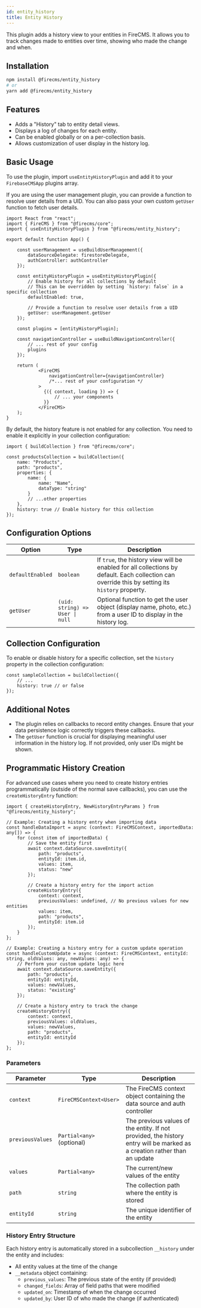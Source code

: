 ```yaml
---
id: entity_history
title: Entity History
---
```


This plugin adds a history view to your entities in FireCMS. It allows you to track changes made to entities over time, showing who made the change and when.

## Installation

```bash
npm install @firecms/entity_history
# or
yarn add @firecms/entity_history
```

## Features

-   Adds a "History" tab to entity detail views.
-   Displays a log of changes for each entity.
-   Can be enabled globally or on a per-collection basis.
-   Allows customization of user display in the history log.

## Basic Usage

To use the plugin, import `useEntityHistoryPlugin` and add it to your `FirebaseCMSApp` plugins array.

If you are using the user management plugin, you can provide a function to resolve user details from a UID.
You can also pass your own custom `getUser` function to fetch user details.

```tsx
import React from "react";
import { FireCMS } from "@firecms/core";
import { useEntityHistoryPlugin } from "@firecms/entity_history";

export default function App() {

    const userManagement = useBuildUserManagement({
        dataSourceDelegate: firestoreDelegate,
        authController: authController
    });

    const entityHistoryPlugin = useEntityHistoryPlugin({
        // Enable history for all collections by default
        // This can be overridden by setting `history: false` in a specific collection
        defaultEnabled: true,

        // Provide a function to resolve user details from a UID
        getUser: userManagement.getUser
    });

    const plugins = [entityHistoryPlugin];

    const navigationController = useBuildNavigationController({
        // ... rest of your config
        plugins
    });

    return (
            <FireCMS
                navigationController={navigationController}
                /*... rest of your configuration */
            >
              {({ context, loading }) => {
                  // ... your components
              }}
            </FireCMS>
    );
}
```

By default, the history feature is not enabled for any collection. You need to enable it explicitly in your collection configuration:

```tsx
import { buildCollection } from "@firecms/core";

const productsCollection = buildCollection({
    name: "Products",
    path: "products",
    properties: {
        name: {
            name: "Name",
            dataType: "string"
        }
        // ...other properties
    },
    history: true // Enable history for this collection
});
```


## Configuration Options

| Option           | Type                                | Description                                                                                                                               |
| ---------------- | ----------------------------------- | ----------------------------------------------------------------------------------------------------------------------------------------- |
| `defaultEnabled` | `boolean`                           | If `true`, the history view will be enabled for all collections by default. Each collection can override this by setting its `history` property. |
| `getUser`        | `(uid: string) => User \| null` | Optional function to get the user object (display name, photo, etc.) from a user ID to display in the history log.                        |

## Collection Configuration

To enable or disable history for a specific collection, set the `history` property in the collection configuration:

```tsx
const sampleCollection = buildCollection({
    // ...
    history: true // or false
});
```

## Additional Notes

-   The plugin relies on callbacks to record entity changes. Ensure that your data persistence logic correctly triggers these callbacks.
-   The `getUser` function is crucial for displaying meaningful user information in the history log. If not provided, only user IDs might be shown.

## Programmatic History Creation

For advanced use cases where you need to create history entries programmatically (outside of the normal save callbacks), you can use the `createHistoryEntry` function:

```tsx
import { createHistoryEntry, NewHistoryEntryParams } from "@firecms/entity_history";

// Example: Creating a history entry when importing data
const handleDataImport = async (context: FireCMSContext, importedData: any[]) => {
    for (const item of importedData) {
        // Save the entity first
        await context.dataSource.saveEntity({
            path: "products",
            entityId: item.id,
            values: item,
            status: "new"
        });

        // Create a history entry for the import action
        createHistoryEntry({
            context: context,
            previousValues: undefined, // No previous values for new entities
            values: item,
            path: "products",
            entityId: item.id
        });
    }
};

// Example: Creating a history entry for a custom update operation
const handleCustomUpdate = async (context: FireCMSContext, entityId: string, oldValues: any, newValues: any) => {
    // Perform your custom update logic here
    await context.dataSource.saveEntity({
        path: "products",
        entityId: entityId,
        values: newValues,
        status: "existing"
    });

    // Create a history entry to track the change
    createHistoryEntry({
        context: context,
        previousValues: oldValues,
        values: newValues,
        path: "products",
        entityId: entityId
    });
};
```

### Parameters

| Parameter        | Type                      | Description                                                                                                                                       |
| ---------------- | ------------------------- | ------------------------------------------------------------------------------------------------------------------------------------------------- |
| `context`        | `FireCMSContext<User>`    | The FireCMS context object containing the data source and auth controller                                                                        |
| `previousValues` | `Partial<any>` (optional) | The previous values of the entity. If not provided, the history entry will be marked as a creation rather than an update                       |
| `values`         | `Partial<any>`            | The current/new values of the entity                                                                                                              |
| `path`           | `string`                  | The collection path where the entity is stored                                                                                                    |
| `entityId`       | `string`                  | The unique identifier of the entity                                                                                                               |

### History Entry Structure

Each history entry is automatically stored in a subcollection `__history` under the entity and includes:

- All entity values at the time of the change
- `__metadata` object containing:
  - `previous_values`: The previous state of the entity (if provided)
  - `changed_fields`: Array of field paths that were modified
  - `updated_on`: Timestamp of when the change occurred
  - `updated_by`: User ID of who made the change (if authenticated)

